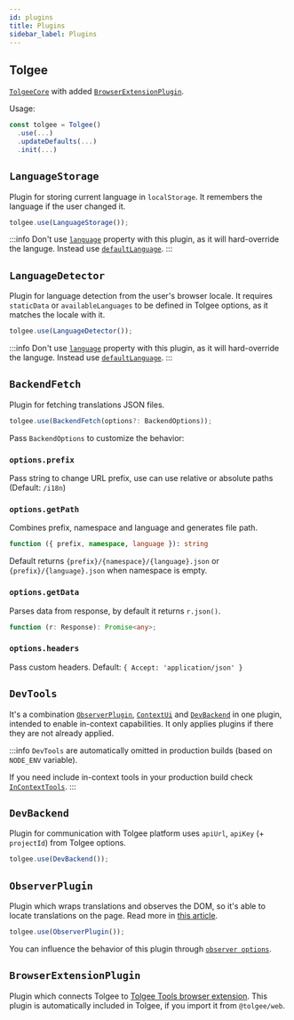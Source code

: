 ```yaml
---
id: plugins
title: Plugins
sidebar_label: Plugins
---
```


## Tolgee

[`TolgeeCore`](../core_package/tolgee#tolgeecore) with added [`BrowserExtensionPlugin`](./plugins#browserextensionplugin).

Usage:

```ts
const tolgee = Tolgee()
  .use(...)
  .updateDefaults(...)
  .init(...)
```

## `LanguageStorage`

Plugin for storing current language in `localStorage`. It remembers the language if the user changed it.

```ts
tolgee.use(LanguageStorage());
```

:::info
Don't use [`language`](https://tolgee.io/js-sdk/api/core_package/options#language) property with this plugin, as it will hard-override the languge. Instead use [`defaultLanguage`](https://tolgee.io/js-sdk/api/core_package/options#defaultlanguage).
:::

## `LanguageDetector`

Plugin for language detection from the user's browser locale. It requires `staticData` or `availableLanguages` to be defined in Tolgee options, as it matches the locale with it.

```ts
tolgee.use(LanguageDetector());
```

:::info
Don't use [`language`](https://tolgee.io/js-sdk/api/core_package/options#language) property with this plugin, as it will hard-override the languge. Instead use [`defaultLanguage`](https://tolgee.io/js-sdk/api/core_package/options#defaultlanguage).
:::

## `BackendFetch`

Plugin for fetching translations JSON files.

```ts
tolgee.use(BackendFetch(options?: BackendOptions));
```

Pass `BackendOptions` to customize the behavior:

### `options.prefix`

Pass string to change URL prefix, use can use relative or absolute paths (Default: `/i18n`)

### `options.getPath`

Combines prefix, namespace and language and generates file path.

```ts
function ({ prefix, namespace, language }): string
```

Default returns `{prefix}/{namespace}/{language}.json` or `{prefix}/{language}.json` when namespace is empty.

### `options.getData`

Parses data from response, by default it returns `r.json()`.

```ts
function (r: Response): Promise<any>;
```

### `options.headers`

Pass custom headers. Default: `{ Accept: 'application/json' }`

## `DevTools`

It's a combination [`ObserverPlugin`](./plugins#observerplugin), [`ContextUi`](./tools#contextui) and [`DevBackend`](./plugins#devbackend) in one plugin, intended to enable in-context capabilities. It only applies plugins if there they are not already applied.

:::info
`DevTools` are automatically omitted in production builds (based on `NODE_ENV` variable).

If you need include in-context tools in your production build check [`InContextTools`](/api/web_package/tools.mdx#incontexttools).
:::

## `DevBackend`

Plugin for communication with Tolgee platform uses `apiUrl`, `apiKey` (+ `projectId`) from Tolgee options.

```ts
tolgee.use(DevBackend());
```

## `ObserverPlugin`

Plugin which wraps translations and observes the DOM, so it's able to locate translations on the page. Read more in [this article](/blog/2021/12/17/invisible-characters-for-better-localization).

```ts
tolgee.use(ObserverPlugin());
```

You can influence the behavior of this plugin through [`observer options`](../core_package/observer-options).


## `BrowserExtensionPlugin`

Plugin which connects Tolgee to [Tolgee Tools browser extension](https://chrome.google.com/webstore/detail/tolgee-tools/hacnbapajkkfohnonhbmegojnddagfnj). This plugin is automatically included in Tolgee, if you import it from `@tolgee/web`.
